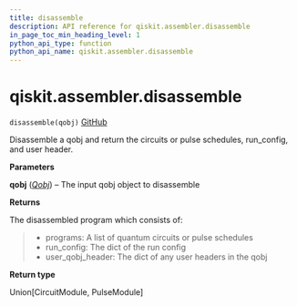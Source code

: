 ```yaml
---
title: disassemble
description: API reference for qiskit.assembler.disassemble
in_page_toc_min_heading_level: 1
python_api_type: function
python_api_name: qiskit.assembler.disassemble
---
```


<span id="qiskit-assembler-disassemble" />

# qiskit.assembler.disassemble

<span id="qiskit.assembler.disassemble" />

`disassemble(qobj)` [GitHub](https://github.com/qiskit/qiskit/tree/stable/0.16/qiskit/assembler/disassemble.py "view source code")

Disassemble a qobj and return the circuits or pulse schedules, run\_config, and user header.

**Parameters**

**qobj** ([*Qobj*](qiskit.qobj.Qobj "qiskit.qobj.Qobj")) – The input qobj object to disassemble

**Returns**

The disassembled program which consists of:

> *   programs: A list of quantum circuits or pulse schedules
> *   run\_config: The dict of the run config
> *   user\_qobj\_header: The dict of any user headers in the qobj

**Return type**

Union\[CircuitModule, PulseModule]

